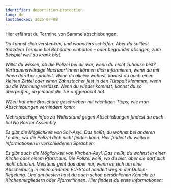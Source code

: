 ```yaml
---
identifier: deportation-protection
lang: de
lastChecked: 2025-07-08
---
```


Hier erfährst du Termine von Sammelabschiebungen:

<Address identifier="deportationalarm" />

Du kannst dich verstecken, und woanders schlafen. Aber du solltest trotzdem Termine bei Behörden einhalten – oder begründet absagen, zum Beispiel weil du krank bist.

Willst du wissen, ob die Polizei bei dir war, wenn du nicht zuhause bist? Vertrauenswürdige Nachbar*innen können dich informieren, wenn du mit ihnen darüber sprichst. Wenn du alleine wohnst, kannst du auch einen kleinen Zettel oder einen Zahnstocher fest in den Türspalt klemmen, wenn du die Wohnung verlässt. Wenn du wieder kommst, kannst du so überprüfen, ob jemand die Tür aufgemacht hat.

W2eu hat eine Broschüre geschrieben mit wichtigen Tipps, wie man Abschiebungen verhindern kann:

<ExternalShortLink identifier="w2eu-deportation" />

Mehrsprachige Infos zu Widerstand gegen Abschiebungen findest du auch bei No Border Assembly

<ExternalShortLink identifier="noboarderassembly_resistance" />

Es gibt die Möglichkeit von Soli-Asyl. Das heißt, du wohnst bei anderen Leuten, wo die Polizei dich nicht finden kann. Hier findest du weitere Informationen in verschiedenen Sprachen:

<ExternalShortLink identifier="citizenasylum" />

Es gibt auch die Möglichkeit von Kirchen-Asyl. Das heißt, du wohnst in einer Kirche oder einem Pfarrhaus. Die Polizei weiß, wo du bist, aber sie darf dich nicht abholen. Meistens geht das aber nur, wenn es sich um eine Abschiebung in einen anderen EU-Staat handelt wegen der Dublin-Regelung. Und am besten hast du auch schon persönlichen Kontakt zu Kirchenmitgliedern oder Pfarrer\*innen. Hier findest du erste Informationen:

<ExternalShortLink identifier="kirchenasyl" />
